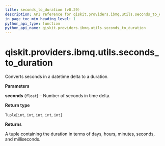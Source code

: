 ```yaml
---
title: seconds_to_duration (v0.29)
description: API reference for qiskit.providers.ibmq.utils.seconds_to_duration in qiskit v0.29
in_page_toc_min_heading_level: 1
python_api_type: function
python_api_name: qiskit.providers.ibmq.utils.seconds_to_duration
---
```


<span id="qiskit-providers-ibmq-utils-seconds-to-duration" />

# qiskit.providers.ibmq.utils.seconds\_to\_duration

<Function id="qiskit.providers.ibmq.utils.seconds_to_duration" isDedicatedPage={true} github="https://github.com/qiskit/qiskit-ibmq-provider/tree/stable/0.16/qiskit/providers/ibmq/utils/converters.py" signature="seconds_to_duration(seconds)">
  Converts seconds in a datetime delta to a duration.

  **Parameters**

  **seconds** (`float`) – Number of seconds in time delta.

  **Return type**

  `Tuple`\[`int`, `int`, `int`, `int`, `int`]

  **Returns**

  A tuple containing the duration in terms of days, hours, minutes, seconds, and milliseconds.
</Function>

